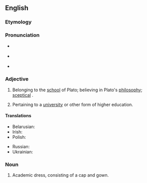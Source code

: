 ==English==

===Etymology===
{{suffix|en|academic|al|t2=related to}}

===Pronunciation===
* {{a|RP}} {{IPA|/ˌæk.əˈdɛm.ɪ.kl̩/|lang=en}}
* {{a|US}} {{IPA|/ˌæk.əˈdɛm.ɪ.kl̩/|lang=en}}
* {{rhymes|ɛmɪkəl|lang=en}}

===Adjective===
{{head|en|adjective}}

# {{lb|en|rare}} Belonging to the [[school]] of Plato; believing in Plato's [[philosophy]]; [[sceptical]] <!-- ??? But Plato was no skeptic -->. {{defdate|First attested in the late 16th century.}}
# Pertaining to a [[university]] or other form of higher education. {{defdate|First attested in the late 16th century.}}

====Translations====
{{trans-top|Pertaining to a university or other form of higher education}}
* Belarusian: {{t|be|акадэмі́чны|m|sc=Cyrl}}
* Irish: {{t|ga|ollscolach}}
* Polish: {{t+|pl|akademicki}}
{{trans-mid}}
* Russian: {{t+|ru|академи́ческий|m}}
* Ukrainian: {{t+|uk|академі́чний|m|sc=Cyrl}}
{{trans-bottom}}

===Noun===
{{en-noun}}

# {{lb|en|pluralonly}} Academic dress, consisting of a cap and gown. {{defdate|First attested in the early 19th century.}}